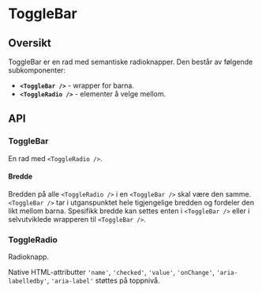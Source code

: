 
<Meta of={ToggleBarStories} />

# ToggleBar

<ComponentLinkRow
  docsHref="https://design.domstol.no/987b33f71/p/73884a-togglebar"
  figmaHref="https://www.figma.com/file/ewqSDmkgqDQ5PyOsRp4V5b/?node-id=155%3A38"
  githubHref="https://github.com/domstolene/designsystem/tree/main/packages/components/src/components/ToggleBar"
/>

## Oversikt

ToggleBar er en rad med semantiske radioknapper. Den består av følgende subkomponenter:

- **`<ToggleBar />`** - wrapper for barna.
- **`<ToggleRadio />`** - elementer å velge mellom.

## API

### ToggleBar

En rad med `<ToggleRadio />`.

<Canvas of={ToggleBarStories.Default} sourceState="shown" />
<Controls of={ToggleBarStories.Default} />

#### Bredde

Bredden på alle `<ToggleRadio />` i en `<ToggleBar />` skal være den samme. `<ToggleBar />` tar i utganspunktet hele tigjengelige bredden og fordeler den likt mellom barna. Spesifikk bredde kan settes enten i `<ToggleBar />` eller i selvutviklede wrapperen til `<ToggleBar />`.

<Canvas of={ToggleBarStories.WithWidth} sourceState="shown" />

### ToggleRadio

Radioknapp.

<ArgTypes of={ToggleRadio} />

Native HTML-attributter `'name'`, `'checked'`, `'value'`, `'onChange'`, `'aria-labelledby'`, `'aria-label'` støttes på toppnivå.
